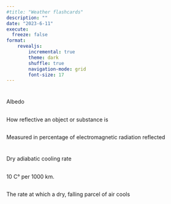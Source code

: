 ```yaml
---
#title: "Weather flashcards"
description: ""
date: "2023-6-11"
execute:
  freeze: false
format: 
    revealjs:
        incremental: true
        theme: dark
        shuffle: true
        navigation-mode: grid
        font-size: 17
---
```


# {.center}

::: {.r-stack}
Albedo
:::

## {.center}

::: {.r-stack}
How reflective an object or substance is
:::

## {.center}

::: {.r-stack}
Measured in percentage of electromagnetic radiation reflected
:::

# {.center}

::: {.r-stack}
Dry adiabatic cooling rate
:::

## {.center}

::: {.r-stack}
10 C° per 1000 km. 
:::

## {.center}

::: {r-stack}
The rate at which a dry, falling parcel of air cools
:::

# {.center}

## {.center}

